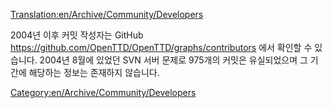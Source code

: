 [[Translation:en/Archive/Community/Developers]]


2004년 이후 커밋 작성자는 GitHub https://github.com/OpenTTD/OpenTTD/graphs/contributors 에서 확인할 수 있습니다. 2004년 8월에 있었던 SVN 서버 문제로 975개의 커밋은 유실되었으며 그 기간에 해당하는 정보는 존재하지 않습니다.


[[Category:en/Archive/Community/Developers]]


